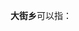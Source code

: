 '''大街乡'''可以指：
{{PRC admin/disambig|13/04/25/204/000|33/08/25/211/000|52/05/26/215/000|53/08/23/203/000}}
{{disambig|cat=三字中国乡名消歧义}}